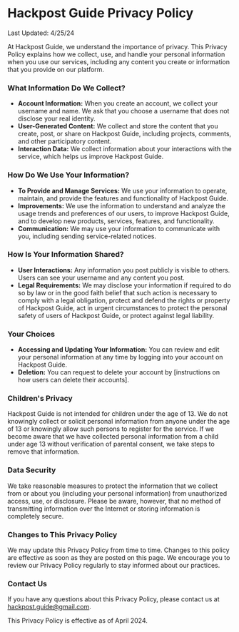 # Hackpost Guide Privacy Policy

Last Updated: 4/25/24

At Hackpost Guide, we understand the importance of privacy. This Privacy Policy explains how we collect, use, and handle your personal information when you use our services, including any content you create or information that you provide on our platform.

### What Information Do We Collect?

- **Account Information:** When you create an account, we collect your username and name. We ask that you choose a username that does not disclose your real identity.
- **User-Generated Content:** We collect and store the content that you create, post, or share on Hackpost Guide, including projects, comments, and other participatory content.
- **Interaction Data:** We collect information about your interactions with the service, which helps us improve Hackpost Guide.

### How Do We Use Your Information?

- **To Provide and Manage Services:** We use your information to operate, maintain, and provide the features and functionality of Hackpost Guide.
- **Improvements:** We use the information to understand and analyze the usage trends and preferences of our users, to improve Hackpost Guide, and to develop new products, services, features, and functionality.
- **Communication:** We may use your information to communicate with you, including sending service-related notices.

### How Is Your Information Shared?

- **User Interactions:** Any information you post publicly is visible to others. Users can see your username and any content you post.
- **Legal Requirements:** We may disclose your information if required to do so by law or in the good faith belief that such action is necessary to comply with a legal obligation, protect and defend the rights or property of Hackpost Guide, act in urgent circumstances to protect the personal safety of users of Hackpost Guide, or protect against legal liability.

### Your Choices

- **Accessing and Updating Your Information:** You can review and edit your personal information at any time by logging into your account on Hackpost Guide.
- **Deletion:** You can request to delete your account by [instructions on how users can delete their accounts].

### Children's Privacy

Hackpost Guide is not intended for children under the age of 13. We do not knowingly collect or solicit personal information from anyone under the age of 13 or knowingly allow such persons to register for the service. If we become aware that we have collected personal information from a child under age 13 without verification of parental consent, we take steps to remove that information.

### Data Security

We take reasonable measures to protect the information that we collect from or about you (including your personal information) from unauthorized access, use, or disclosure. Please be aware, however, that no method of transmitting information over the Internet or storing information is completely secure.

### Changes to This Privacy Policy

We may update this Privacy Policy from time to time. Changes to this policy are effective as soon as they are posted on this page. We encourage you to review our Privacy Policy regularly to stay informed about our practices.

### Contact Us

If you have any questions about this Privacy Policy, please contact us at hackpost.guide@gmail.com.



This Privacy Policy is effective as of April 2024.
